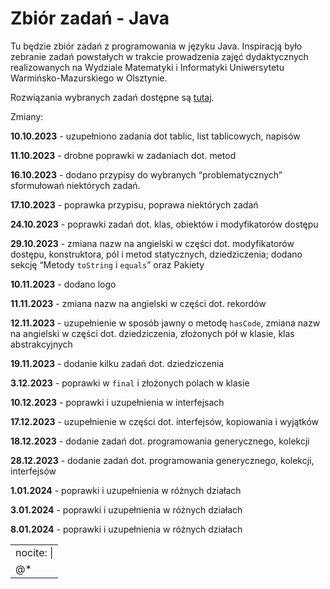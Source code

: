 # Zbiór zadań - Java {.unnumbered}

Tu będzie zbiór zadań z programowania w języku Java. Inspiracją było zebranie zadań powstałych w trakcie prowadzenia zajęć dydaktycznych realizowanych na Wydziale Matematyki i Informatyki Uniwersytetu Warmińsko-Mazurskiego w Olsztynie.

Rozwiązania wybranych zadań dostępne są [tutaj](https://github.com/pjastr/java-rozw2023).

Zmiany:

**10.10.2023**
- uzupełniono zadania dot tablic, list tablicowych, napisów

**11.10.2023**
- drobne poprawki w zadaniach dot. metod

**16.10.2023**
- dodano przypisy do wybranych "problematycznych" sformułowań niektórych zadań.

**17.10.2023**
- poprawka przypisu, poprawa niektórych zadań

**24.10.2023**
- poprawki zadań dot. klas, obiektów i modyfikatorów dostępu

**29.10.2023**
- zmiana nazw na angielski w części dot. modyfikatorów dostępu, konstruktora, pól i metod statycznych, dziedziczenia; dodano sekcję "Metody `toString` i `equals`" oraz Pakiety

**10.11.2023**
- dodano logo

**11.11.2023**
- zmiana nazw na angielski w części dot. rekordów

**12.11.2023**
- uzupełnienie w sposób jawny o metodę `hasCode`, zmiana nazw na angielski w części dot. dziedziczenia, złożonych pół w klasie, klas abstrakcyjnych

**19.11.2023**
- dodanie kilku zadań dot. dziedziczenia

**3.12.2023**
- poprawki w `final` i złożonych polach w klasie

**10.12.2023**
- poprawki i uzupełnienia w interfejsach

**17.12.2023**
- uzupełnienie w części dot. interfejsów, kopiowania i wyjątków

**18.12.2023**
- dodanie zadań dot. programowania generycznego, kolekcji

**28.12.2023**
- dodanie zadań dot. programowania generycznego, kolekcji, interfejsów

**1.01.2024**
- poprawki i uzupełnienia w różnych działach

**3.01.2024**
- poprawki i uzupełnienia w różnych działach

**8.01.2024**
- poprawki i uzupełnienia w różnych działach

---
nocite: |
  @*
---
